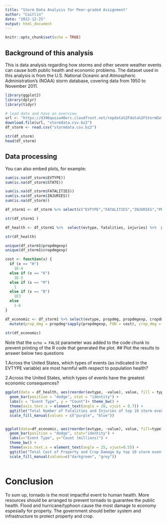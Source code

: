 ```yaml
---
title: "Storm Data Analysis for Peer-graded Assignment"
author: "Caitlin"
date: "2022-12-25"
output: html_document
---
```


```r
knitr::opts_chunk$set(echo = TRUE)
```

## Background of this analysis

This is data analysis regarding how storms and other severe weather events can cause both public health and economic problems. The dataset used in this analysis is from the U.S. National Oceanic and Atmospheric Administration's (NOAA) storm database, covering data from 1950 to November 2011. 

```r
library(ggplot2)
library(dplyr)
library(tidyr)

# load data and have an overview
url <- "https://d396qusza40orc.cloudfront.net/repdata%2Fdata%2FStormData.csv.bz2"
download.file(url, "stormdata.csv.bz2")
df_storm <- read.csv("stormdata.csv.bz2")

str(df_storm)
head(df_storm)

```

## Data processing

You can also embed plots, for example:

```r
sum(is.na(df_storm$EVTYPE))
sum(is.na(df_storm$STATE))

sum(is.na(df_storm$FATALITIES))
sum(is.na(df_storm$INJURIES))
sum(is.na(df_storm))

df_storm1 <- df_storm %>% select(c("EVTYPE","FATALITIES","INJURIES","PROPDMG","PROPDMGEXP","CROPDMG","CROPDMGEXP")) %>% rename_all(tolower)

str(df_storm1 )

df_health <- df_storm1 %>%  select(evtype, fatalities, injuries) %>%  group_by(evtype) %>% summarize(fatalities = sum(fatalities), injuries = sum(injuries)) %>% arrange(desc(fatalities),desc(injuries)) %>% slice(1:10) %>% gather(key = type, value = value, fatalities, injuries)

str(df_health)

unique(df_storm1$propdmgexp)
unique(df_storm1$cropdmgexp)

cost <- function(x) {
  if (x == "H")
    1E-4
  else if (x == "K")
    1E-3
  else if (x == "M")
    1
  else if (x == "B")
    1E3
  else
    1-6
}

df_economic <- df_storm1 %>% select(evtype, propdmg, propdmgexp, cropdmg,cropdmgexp) %>% 
  mutate(prop_dmg = propdmg*sapply(propdmgexp, FUN = cost), crop_dmg = cropdmg*sapply(cropdmgexp, FUN = cost),.keep = "unused") %>% group_by(evtype) %>% summarize(property = sum(prop_dmg), crop = sum(crop_dmg), .groups='drop') %>% arrange(desc(property), desc(crop))  %>% slice(1:10) %>% gather(key = type, value = value, property, crop)
  
str(df_economic)

```

Note that the `echo = FALSE` parameter was added to the code chunk to prevent printing of the R code that generated the plot.
## Plot the results to answer below two questions

1.Across the United States, which types of events (as indicated in the EVTYPE variable) are most harmful with respect to population health?
    
2.Across the United States, which types of events have the greatest economic consequences?


```r
ggplot(data = df_health, aes(reorder(evtype, -value), value, fill = type))+
  geom_bar(position = "dodge", stat = "identity") + 
  labs(x = "Event Type", y = "Count")+ theme_bw() + 
  theme(axis.text.x = element_text(angle = 20, vjust = 0.7)) + 
  ggtitle("Total Number of Fatalities and Injuries of top 10 storm event types") + 
  scale_fill_manual(values = c("purple", "blue"))


ggplot(data=df_economic, aes(reorder(evtype, -value), value, fill=type)) +
  geom_bar(position = "dodge", stat="identity") + 
  labs(x="Event Type", y="Count (millions)") +
  theme_bw() +
  theme(axis.text.x = element_text(angle = 25, vjust=0.5)) + 
  ggtitle("Total Cost of Property and Crop Damage by top 10 storm event types") +
  scale_fill_manual(values=c("darkgreen", "grey"))
       
```

# Conclusion

To sum up, tornado is the most impactful event to human health. More resources should be arranged to prevent tornado to guarantee the public health. Flood and hurricane/typhoon cause the most damage to economy espesially for property. The government should better system and infrastructure to protect property and crop.
